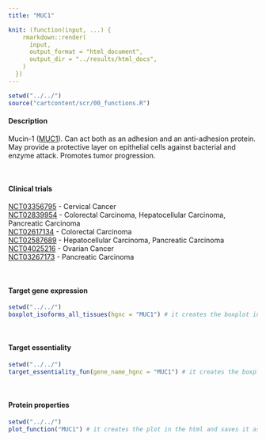 ```yaml
---
title: "MUC1"

knit: (function(input, ...) {
    rmarkdown::render(
      input,
      output_format = "html_document",
      output_dir = "../results/html_docs",
    )
  })
---
```


<style>
img {
    max-width: 30cm;
}
</style>

```r
setwd("../../")
source("cartcontent/scr/00_functions.R")
```


<h4>Description</h4>
Mucin-1 ([MUC1](https://www.uniprot.org/uniprot/P15941)). Can act both as an adhesion and an anti-adhesion protein. May provide a protective layer on epithelial cells against bacterial and enzyme attack. Promotes tumor progression.

<br> 

<h4>Clinical trials</h4> 
[NCT03356795](https://clinicaltrials.gov/ct2/show/NCT03356795) - Cervical Cancer <br>
[NCT02839954](https://clinicaltrials.gov/ct2/show/NCT02839954)	- Colorectal Carcinoma, Hepatocellular Carcinoma, Pancreatic Carcinoma <br>
[NCT02617134](https://clinicaltrials.gov/ct2/show/NCT02617134)	- Colorectal Carcinoma <br>
[NCT02587689](https://clinicaltrials.gov/ct2/show/NCT02587689)	- Hepatocellular Carcinoma, Pancreatic Carcinoma <br>
[NCT04025216](https://clinicaltrials.gov/ct2/show/NCT04025216) -	Ovarian Cancer <br>
[NCT03267173](https://clinicaltrials.gov/ct2/show/NCT03267173)	- Pancreatic Carcinoma <br>

<br>

<h4>Target gene expression</h4>
```r
setwd("../../")
boxplot_isoforms_all_tissues(hgnc = "MUC1") # it creates the boxplot in the html and saves it as .pdf in the plot/isoform_expression folder
```
<br>

<h4>Target essentiality</h4>
```r
setwd("../../")
target_essentiality_fun(gene_name_hgnc = "MUC1") # it creates the boxplot in the html and saves it as .pdf in the plot/target_essentiality folder
```

<br>

<h4>Protein properties</h4>
```r
setwd("../../")
plot_function("MUC1") # it creates the plot in the html and saves it as .pdf in the plot/protein_properties folder
```